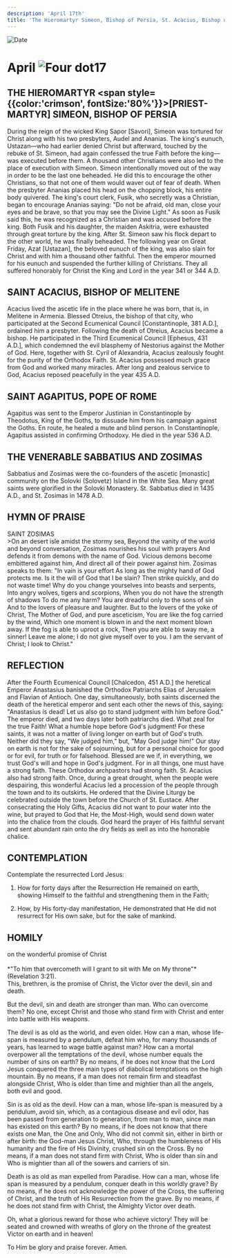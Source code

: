 ```yaml
---
description: 'April 17th'
title: 'The Hieromartyr Simeon, Bishop of Persia, St. Acacius, Bishop of Melitene, St Agapitus, Pope of Rome, Venerable Sabbatius and Zosimas'
---
```


<RunningHead />
<Image src="/title-imprint.png" height={68} width={50} alt="Date" className="title-imprint"/>

# <div id="date">April <Image className="four-dot" src="/four-dot.png" height={15} width={15} alt="Four dot" />17</div>

## THE HIEROMARTYR <span style={{color:'crimson', fontSize:'80%'}}>[PRIEST-MARTYR]</span> SIMEON, BISHOP OF PERSIA

During the reign of the wicked King Sapor [Savori], Simeon was tortured for Christ along with his two presbyters, Audel and Ananias. The king's eunuch, Ustazan—who had earlier denied Christ but afterward, touched by the rebuke of St. Simeon, had again confessed the true Faith before the king—was executed before them. A thousand other Christians were also led to the place of execution with Simeon. Simeon intentionally moved out of the way in order to be the last one beheaded.  He did this to encourage the other Christians, so that not one of them would waver out of fear of death. When the presbyter Ananias placed his head on the chopping block, his entire body quivered. The king's court clerk, Fusik, who secretly was a Christian, began to encourage Ananias saying: "Do not be afraid, old man, close your eyes and be brave, so that you may see the Divine Light." As soon as Fusik said this, he was recognized as a Christian and was accused before the king. Both Fusik and his daughter, the maiden Askitria, were exhausted through great torture by the king. After St. Simeon saw his flock depart to the other world, he was finally beheaded. The following year on Great Friday, Azat [Ustazan], the beloved eunuch of the king, was also slain for Christ and with him a thousand other faithful. Then the emperor mourned for his eunuch and suspended the further killing of Christians. They all suffered honorably for Christ the King and Lord in the year 341 or 344 A.D.

## SAINT ACACIUS, BISHOP OF MELITENE

Acacius lived the ascetic life in the place where he was born, that is, in Melitene in Armenia. Blessed Otreius, the bishop of that city, who participated at the Second Ecumenical Council [Constantinople, 381 A.D.], ordained him a presbyter. Following the death of Otreius, Acacius became a bishop. He participated in the Third Ecumenical Council [Ephesus, 431 A.D.], which condemned the evil blasphemy of Nestorius against the Mother of God. Here, together with St. Cyril of Alexandria, Acacius zealously fought for the purity of the Orthodox Faith. St. Acacius possessed much grace from God and worked many miracles. After long and zealous service to God, Acacius reposed peacefully in the year 435 A.D.

## SAINT AGAPITUS, POPE OF ROME

Agapitus was sent to the Emperor Justinian in Constantinople by Theodotus, King of the Goths, to dissuade him from his campaign against the Goths. En route, he healed a mute and blind person. In Constantinople, Agapitus assisted in confirming Orthodoxy. He died in the year 536 A.D.

## THE VENERABLE SABBATIUS AND ZOSIMAS

Sabbatius and Zosimas were the co-founders of the ascetic [monastic] community on the Solovki (Solovetz) Island in the White Sea. Many great saints were glorified in the Solovki Monastery. St. Sabbatius died in 1435 A.D., and St. Zosimas in 1478 A.D.


## HYMN OF PRAISE
<div style={{textAlign:'center', color:'crimson', fontWeight:'bold'}}>
SAINT ZOSIMAS
</div>
>On an desert isle amidst the stormy sea,  
Beyond the vanity of the world and beyond conversation,  
Zosimas nourishes his soul with prayers  
And defends it from demons with the name of God.  
Vicious demons become embittered against him,  
And direct all of their power against him.  
Zosimas speaks to them: "In vain is your effort  
As long as the mighty hand of God protects me.  
Is it the will of God that I be slain?  
Then strike quickly, and do not waste time!  
Why do you change yourselves into beasts and serpents,  
Into angry wolves, tigers and scorpions,  
When you do not have the strength of shadows  
To do me any harm?  
You are dreadful only to the sons of sin  
And to the lovers of pleasure and laughter.  
But to the lovers of the yoke of Christ,  
The Mother of God, and pure asceticism,  
You are like the fog carried by the wind,  
Which one moment is blown in and the next moment blown away.  
If the fog is able to uproot a rock,  
Then you are able to sway me, a sinner!  
Leave me alone; I do not give myself over to you.  
I am the servant of Christ; I look to Christ."  


## REFLECTION

After the Fourth Ecumenical Council [Chalcedon, 451 A.D.] the heretical Emperor Anastasius banished the Orthodox Patriarchs Elias of Jerusalem and Flavian of Antioch. One day, simultaneously, both saints discerned the death of the heretical emperor and sent each other the news of this, saying: "Anastasius is dead! Let us also go to stand judgment with him before God." The emperor died, and two days later both patriarchs died. What zeal for the true Faith! What a humble hope before God's judgment! For these saints, it was not a matter of living longer on earth but of God's truth. Neither did they say, "We judged him," but, "May God judge him!" Our stay on earth is not for the sake of sojourning, but for a personal choice for good or for evil, for truth or for falsehood. Blessed are we if, in everything, we trust God's will and hope in God's judgment. For in all things, one must have a strong faith. These Orthodox archpastors had strong faith. St. Acacius also had strong faith. Once, during a great drought, when the people were despairing, this wonderful Acacius led a procession of the people through the town and to its outskirts. He ordered that the Divine Liturgy be celebrated outside the town before the Church of St. Eustace. After consecrating the Holy Gifts, Acacius did not want to pour water into the wine, but prayed to God that He, the Most-High, would send down water into the chalice from the clouds. God heard the prayer of His faithful servant and sent abundant rain onto the dry fields as well as into the honorable chalice.


## CONTEMPLATION

Contemplate the resurrected Lord Jesus:

1. How for forty days after the Resurrection He remained on earth, showing Himself to the faithful and strengthening them in the Faith;

2. How, by His forty-day manifestation, He demonstrated that He did not resurrect for His own sake, but for the sake of mankind.


## HOMILY
<div style={{textAlign:'center', color:'crimson', fontWeight:'bold'}}>
on the wonderful promise of Christ
</div><br />
<div style={{textAlign:'right'}}>
*"To him that overcometh will I grant to sit with Me on My throne"* (Revelation 3:21).
</div>
This, brethren, is the promise of Christ, the Victor over the devil, sin and death.

But the devil, sin and death are stronger than man. Who can overcome them? No one, except Christ and those who stand firm with Christ and enter into battle with His weapons.

The devil is as old as the world, and even older. How can a man, whose life-span is measured by a pendulum, defeat him who, for many thousands of years, has learned to wage battle against man? How can a mortal overpower all the temptations of the devil, whose number equals the number of sins on earth? By no means, if he does not know that the Lord Jesus conquered the three main types of diabolical temptations on the high mountain. By no means, if a man does not remain firm and steadfast alongside Christ, Who is older than time and mightier than all the angels, both evil and good.

Sin is as old as the devil. How can a man, whose life-span is measured by a pendulum, avoid sin, which, as a contagious disease and evil odor, has been passed from generation to generation, from man to man, since man has existed on this earth? By no means, if he does not know that there exists one Man, the One and Only, Who did not commit sin, either in birth or after birth: the God-man Jesus Christ, Who, through the humbleness of His humanity and the fire of His Divinity, crushed sin on the Cross. By no means, if a man does not stand firm with Christ, Who is older than sin and Who is mightier than all of the sowers and carriers of sin.

Death is as old as man expelled from Paradise. How can a man, whose life span is measured by a pendulum, conquer death in this worldly grave? By no means, if he does not acknowledge the power of the Cross, the suffering of Christ, and the truth of His Resurrection from the grave. By no means, if he does not stand firm with Christ, the Almighty Victor over death.

Oh, what a glorious reward for those who achieve victory! They will be seated and crowned with wreaths of glory on the throne of the greatest Victor on earth and in heaven!

To Him be glory and praise forever. Amen.

